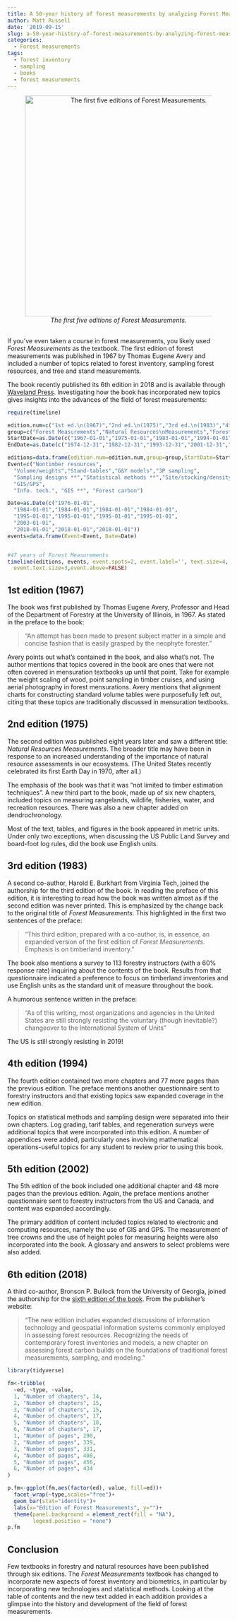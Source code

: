 ```yaml
---
title: A 50-year history of forest measurements by analyzing Forest Measurements
author: Matt Russell
date: '2019-09-15'
slug: a-50-year-history-of-forest-measurements-by-analyzing-forest-measurements
categories:
  - Forest measurements
tags:
  - forest inventory
  - sampling
  - books
  - forest measurements
---
```


<center>
![*The first five editions of Forest Measurements.*](/post/a-50-year-history-of-forest-measurements-by-analyzing-forest-measurements/formeas.jpg){width=500px}
</center>

## 

If you’ve even taken a course in forest measurements, you likely used *Forest Measurements* as the textbook. The first edition of forest measurements was published in 1967 by Thomas Eugene Avery and included a number of topics related to forest inventory, sampling forest resources, and tree and stand measurements.

The book recently published its 6th edition in 2018 and is available through [Waveland Press](https://www.waveland.com/browse.php?t=668&r=a). Investigating how the book has incorporated new topics gives insights into the advances of the field of forest measurements:


```r
require(timeline)

edition.num=c("1st ed.\n(1967)","2nd ed.\n(1975)","3rd ed.\n(1983)","4th ed.\n(1994)","5th ed.\n(2002)","6th ed.\n(2018)")
group=c("Forest Measurements","Natural Resources\nMeasurements","Forest Measurements","Forest Measurements","Forest Measurements", "Forest Measurements")
StartDate=as.Date(c("1967-01-01","1975-01-01","1983-01-01","1994-01-01","2002-01-01","2018-01-01"))
EndDate=as.Date(c("1974-12-31","1982-12-31","1993-12-31","2001-12-31","2017-12-31", "2023-12-31"))

editions=data.frame(edition.num=edition.num,group=group,StartDate=StartDate,EndDate=EndDate)
Event=c("Nontimber resources",
  "Volume/weights","Stand-tables","G&Y models","3P sampling",
  "Sampling designs **","Statistical methods **","Site/stocking/density **","Regeneration surveys",
  "GIS/GPS",
  "Info. tech.", "GIS **", "Forest carbon")

Date=as.Date(c("1976-01-01",
  "1984-01-01","1984-01-01","1984-01-01","1984-01-01",
  "1995-01-01","1995-01-01","1995-01-01","1995-01-01",
  "2003-01-01",
  "2018-01-01","2018-01-01","2018-01-01"))
events=data.frame(Event=Event, Date=Date)


#47 years of Forest Measurements
timeline(editions, events, event.spots=2, event.label='', text.size=4, 
  event.text.size=3,event.above=FALSE)

```

## 1st edition (1967)
The book was first published by Thomas Eugene Avery, Professor and Head of the Department of Forestry at the University of Illinois, in 1967. As stated in the preface to the book:

> “An attempt has been made to present subject matter in a simple and concise fashion that is easily grasped by the neophyte forester.”

Avery points out what’s contained in the book, and also what’s not. The author mentions that topics covered in the book are ones that were not often covered in mensuration textbooks up until that point. Take for example the weight scaling of wood, point sampling in timber cruises, and using aerial photography in forest mensurations.  Avery mentions that alignment charts for constructing standard volume tables were purposefully left out, citing that these topics are traditionally discussed in mensuration textbooks.

## 2nd edition (1975)
The second edition was published eight years later and saw a different title: *Natural Resources Measurements*. The broader title may have been in response to an increased understanding of the importance of natural resource assessments in our ecosystems. (The United States recently celebrated its first Earth Day in 1970, after all.)

The emphasis of the book was that it was “not limited to timber estimation techniques”. A new third part to the book, made up of six new chapters, included topics on measuring rangelands, wildlife,  fisheries, water, and recreation resources. There was also a new chapter added on dendrochronology.  

Most of the text, tables, and figures in the book appeared in metric units. Under only two exceptions, when discussing the US Public Land Survey and board-foot log rules, did the book use English units.

## 3rd edition (1983)
A second co-author, Harold E. Burkhart from Virginia Tech, joined the authorship for the third edition of the book. In reading the preface of this edition, it is interesting to read how the book was written almost as if the second edition was never printed. This is emphasized by the change back to the original title of *Forest Measurements*. This highlighted in the first two sentences of the preface: 

> “This third edition, prepared with a co-author, is, in essence, an expanded version of the first edition of *Forest Measurements*. Emphasis is on timberland inventory.”

The book also mentions a survey to 113 forestry instructors (with a 60% response rate) inquiring about the contents of the book. Results from that questionnaire indicated a preference to focus on timberland inventories and use English units as the standard unit of measure throughout the book. 

A humorous sentence written in the preface: 

> “As of this writing, most organizations and agencies in the United States are still strongly resisting the voluntary (though inevitable?) changeover to the International System of Units”

The US is still strongly resisting in 2019! 

## 4th edition (1994)
The fourth edition contained two more chapters and 77 more pages than the previous edition. The preface mentions another questionnaire sent to forestry instructors and that existing topics saw expanded coverage in the new edition.

Topics on statistical methods and sampling design were separated into their own chapters. Log grading, tarif tables, and regeneration surveys were additional topics that were incorporated into this edition. A number of appendices were added, particularly ones involving mathematical operations-useful topics for any student to review prior to using this book. 

## 5th edition (2002)
The 5th edition of the book included one additional chapter and 48 more pages than the previous edition. Again, the preface mentions another questionnaire sent to forestry instructors from the US and Canada, and content was expanded accordingly.

The primary addition of content included topics related to electronic and computing resources, namely the use of GIS and GPS. The measurement of tree crowns and the use of height poles for measuring heights were also incorporated into the book. A glossary and answers to select problems were also added. 

## 6th edition (2018)
A third co-author, Bronson P. Bullock from the University of Georgia, joined the authorship for the [sixth edition of the book](https://www.waveland.com/browse.php?t=668&r=a).  From the publisher’s website: 

> “The new edition includes expanded discussions of information technology and geospatial information systems commonly employed in assessing forest resources. Recognizing the needs of contemporary forest inventories and models, a new chapter on assessing forest carbon builds on the foundations of traditional forest measurements, sampling, and modeling.”

```r
library(tidyverse)

fm<-tribble(
  ~ed, ~type, ~value,
  1, "Number of chapters", 14, 
  2, "Number of chapters", 15, 
  3, "Number of chapters", 15, 
  4, "Number of chapters", 17, 
  5, "Number of chapters", 18, 
  6, "Number of chapters", 17, 
  1, "Number of pages", 290,
  2, "Number of pages", 339,
  3, "Number of pages", 331,
  4, "Number of pages", 408,
  5, "Number of pages", 456,
  6, "Number of pages", 434
)

p.fm<-ggplot(fm,aes(factor(ed), value, fill=ed))+
  facet_wrap(~type,scales="free")+
  geom_bar(stat="identity")+
  labs(x="Edition of Forest Measurements", y="")+
  theme(panel.background = element_rect(fill = "NA"),
        legend.position = "none")
p.fm
```

## Conclusion

Few textbooks in forestry and natural resources have been published through six editions. The *Forest Measurements* textbook has changed to incorporate new aspects of forest inventory and biometrics, in particular by incorporating new technologies and statistical methods. Looking at the table of contents and the new text added in each addition provides a glimpse into the history and development of the field of forest measurements.  